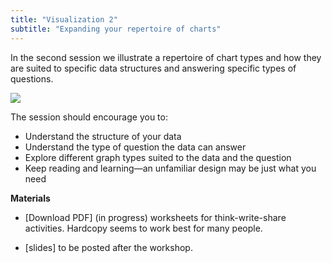 ```yaml
---
title: "Visualization 2"
subtitle: "Expanding your repertoire of charts"
---
```


In the second session we illustrate a repertoire of chart types and how they are suited to specific data structures and answering specific types of questions. 


![](figures/evolution-preview.png)


The session should encourage you to: 

- Understand the structure of your data
- Understand the type of question the data can answer 
- Explore different graph types suited to the data and the question 
- Keep reading and learning---an unfamiliar design may be just what you need



**Materials**

- [Download PDF] (in progress) worksheets for think-write-share activities. Hardcopy seems to work best for many people. 

- [slides] to be posted after the workshop. 
 
